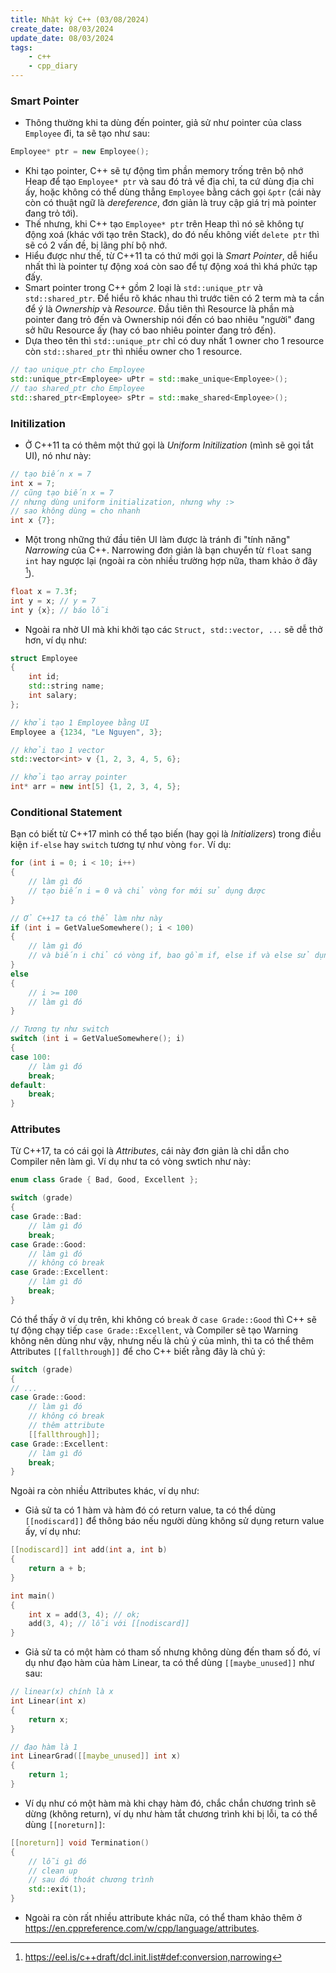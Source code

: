 ```yaml
---
title: Nhật ký C++ (03/08/2024)
create_date: 08/03/2024
update_date: 08/03/2024
tags:
    - c++
    - cpp_diary
---
```


### Smart Pointer

- Thông thường khi ta dùng đến pointer, giả sử như pointer của class `Employee` đi, ta sẽ tạo như sau:
```cpp
Employee* ptr = new Employee();
```
- Khi tạo pointer, C++ sẽ tự động tìm phần memory trống trên bộ nhớ Heap để tạo `Employee* ptr` và sau đó trả về địa chỉ, ta cứ dùng địa chỉ ấy, hoặc không có thể dùng thẳng `Employee` bằng cách gọi `&ptr` (cái này còn có thuật ngữ là *dereference*, đơn giản là truy cập giá trị mà pointer đang trỏ tới).
- Thế nhưng, khi C++ tạo `Employee* ptr` trên Heap thì nó sẽ không tự động xoá (khác với tạo trên Stack), do đó nếu không viết `delete ptr` thì sẽ có 2 vấn đề, bị lãng phí bộ nhớ.
- Hiểu được như thế, từ C++11 ta có thứ mới gọi là *Smart Pointer*, dễ hiểu nhất thì là pointer tự động xoá còn sao để tự động xoá thì khá phức tạp đấy. 
- Smart pointer trong C++ gồm 2 loại là `std::unique_ptr` và `std::shared_ptr`. Để hiểu rõ khác nhau thì trước tiên có 2 term mà ta cần để ý là *Ownership* và *Resource*. Đầu tiên thì Resource là phần mà pointer đang trỏ đến và Ownership nói đến có bao nhiêu "người" đang sở hữu Resource ấy (hay có bao nhiêu pointer đang trỏ đến).
- Dựa theo tên thì `std::unique_ptr` chỉ có duy nhất 1 owner cho 1 resource còn `std::shared_ptr` thì nhiều owner cho 1 resource.

```cpp
// tạo unique_ptr cho Employee
std::unique_ptr<Employee> uPtr = std::make_unique<Employee>();
// tạo shared_ptr cho Employee
std::shared_ptr<Employee> sPtr = std::make_shared<Employee>();
```

### Initilization

- Ở C++11 ta có thêm một thứ gọi là *Uniform Initilization* (mình sẽ gọi tắt UI), nó như này:

```cpp
// tạo biến x = 7
int x = 7;
// cũng tạo biến x = 7
// nhưng dùng uniform initialization, nhưng why :>
// sao không dùng = cho nhanh
int x {7};
```

- Một trong những thứ đầu tiên UI làm được là tránh đi "tính năng" *Narrowing* của C++. Narrowing đơn giản là bạn chuyển từ `float` sang `int` hay ngược lại (ngoài ra còn nhiều trường hợp nữa, tham khảo ở đây [^1]).

```cpp
float x = 7.3f;
int y = x; // y = 7
int y {x}; // báo lỗi
```

- Ngoài ra nhờ UI mà khi khởi tạo các `Struct, std::vector, ...` sẽ dễ thở hơn, ví dụ như:

```cpp
struct Employee
{
    int id;
    std::string name;
    int salary;
};

// khởi tạo 1 Employee bằng UI
Employee a {1234, "Le Nguyen", 3};

// khởi tạo 1 vector
std::vector<int> v {1, 2, 3, 4, 5, 6};

// khởi tạo array pointer
int* arr = new int[5] {1, 2, 3, 4, 5};
```

### Conditional Statement

Bạn có biết từ C++17 mình có thể tạo biến (hay gọi là *Initializers*) trong điều kiện `if-else` hay `switch` tương tự như vòng `for`. Ví dụ:

```cpp
for (int i = 0; i < 10; i++)
{
    // làm gì đó
    // tạo biến i = 0 và chỉ vòng for mới sử dụng được
}

// Ở C++17 ta có thể làm như này
if (int i = GetValueSomewhere(); i < 100)
{
    // làm gì đó
    // và biến i chỉ có vòng if, bao gồm if, else if và else sử dụng
}
else
{
    // i >= 100
    // làm gì đó
}

// Tương tự như switch
switch (int i = GetValueSomewhere(); i)
{
case 100:
    // làm gì đó
    break;
default:
    break;
}
```

### Attributes

Từ C++17, ta có cái gọi là *Attributes*, cái này đơn giản là chỉ dẫn cho Compiler nên làm gì. Ví dụ như ta có vòng swtich như này:
```cpp
enum class Grade { Bad, Good, Excellent };

switch (grade)
{
case Grade::Bad:
    // làm gì đó
    break;
case Grade::Good:
    // làm gì đó
    // không có break
case Grade::Excellent:
    // làm gì đó
    break;
}
```

Có thể thấy ở ví dụ trên, khi không có `break` ở `case Grade::Good` thì C++ sẽ tự động chạy tiếp `case Grade::Excellent`, và Compiler sẽ tạo Warning không nên dùng như vậy, nhưng nếu là chủ ý của mình, thì ta có thể thêm Attributes `[[fallthrough]]` để cho C++ biết rằng đây là chủ ý:

```cpp
switch (grade)
{
// ...
case Grade::Good:
    // làm gì đó
    // không có break
    // thêm attribute
    [[fallthrough]];
case Grade::Excellent:
    // làm gì đó
    break;
}
```

Ngoài ra còn nhiều Attributes khác, ví dụ như:
- Giả sử ta có 1 hàm và hàm đó có return value, ta có thể dùng `[[nodiscard]]` để thông báo nếu người dùng không sử dụng return value ấy, ví dụ như:
```cpp
[[nodiscard]] int add(int a, int b)
{
    return a + b;
}

int main()
{
    int x = add(3, 4); // ok;
    add(3, 4); // lỗi với [[nodiscard]]
}
```

- Giả sử ta có một hàm có tham số nhưng không dùng đến tham số đó, ví dụ như đạo hàm của hàm Linear, ta có thể dùng `[[maybe_unused]]` như sau:

```cpp
// linear(x) chính là x
int Linear(int x)
{
    return x;
}

// đạo hàm là 1
int LinearGrad([[maybe_unused]] int x)
{
    return 1;
}
```
- Ví dụ như có một hàm mà khi chạy hàm đó, chắc chắn chương trình sẽ dừng (không return), ví dụ như hàm tắt chương trình khi bị lỗi, ta có thể dùng `[[noreturn]]`:

```cpp
[[noreturn]] void Termination()
{
    // lỗi gì đó
    // clean up
    // sau đó thoát chương trình
    std::exit(1);
}
```

- Ngoài ra còn rất nhiều attribute khác nữa, có thể tham khảo thêm ở https://en.cppreference.com/w/cpp/language/attributes.

[^1]: https://eel.is/c++draft/dcl.init.list#def:conversion,narrowing